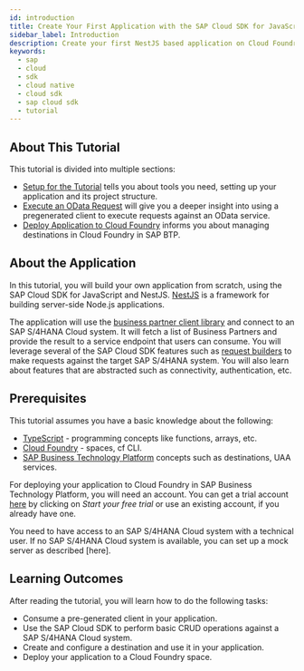 ```yaml
---
id: introduction
title: Create Your First Application with the SAP Cloud SDK for JavaScript
sidebar_label: Introduction
description: Create your first NestJS based application on Cloud Foundry enviroment using the SAP Cloud SDK for JavaScript.
keywords:
  - sap
  - cloud
  - sdk
  - cloud native
  - cloud sdk
  - sap cloud sdk
  - tutorial
---
```


## About This Tutorial

This tutorial is divided into multiple sections:

- [Setup for the Tutorial](./set-up-dev-enviroment) tells you about tools you need, setting up your application and its project structure.
- [Execute an OData Request](./execute-an-odata-requestn) will give you a deeper insight into using a pregenerated client to execute requests against an OData service.
- [Deploy Application to Cloud Foundry](./deploy-app-to-cf) informs you about managing destinations in Cloud Foundry in SAP BTP.

## About the Application

In this tutorial, you will build your own application from scratch, using the SAP Cloud SDK for JavaScript and NestJS.
[NestJS](https://docs.nestjs.com/) is a framework for building server-side Node.js applications.

The application will use the [business partner client library](https://api.sap.com/api/API_BUSINESS_PARTNER/cloud-sdk/JavaScript) and connect to an SAP S/4HANA Cloud system.
It will fetch a list of Business Partners and provide the result to a service endpoint that users can consume.
You will leverage several of the SAP Cloud SDK features such as [request builders](../../features/odata/use-odata-v2-type-safe-client-for-javascript-typescript#getall-request-builder) to make requests against the target SAP S/4HANA system.
You will also learn about features that are abstracted such as connectivity, authentication, etc.

## Prerequisites

This tutorial assumes you have a basic knowledge about the following:

- [TypeScript](https://www.typescriptlang.org/) - programming concepts like functions, arrays, etc.
- [Cloud Foundry](https://docs.cloudfoundry.org/concepts/overview.html) - spaces, cf CLI.
- [SAP Business Technology Platform](https://help.sap.com/docs/CP_CONNECTIVITY/cca91383641e40ffbe03bdc78f00f681/daca64dacc6148fcb5c70ed86082ef91.html) concepts such as destinations, UAA services.

For deploying your application to Cloud Foundry in SAP Business Technology Platform, you will need an account.
You can get a trial account [here](https://www.sap.com/products/cloud-platform.html) by clicking on _Start your free trial_ or use an existing account, if you already have one.

You need to have access to an SAP S/4HANA Cloud system with a technical user.
If no SAP S/4HANA Cloud system is available, you can set up a mock server as described [here].

## Learning Outcomes

After reading the tutorial, you will learn how to do the following tasks:

- Consume a pre-generated client in your application.
- Use the SAP Cloud SDK to perform basic CRUD operations against a SAP S/4HANA Cloud system.
- Create and configure a destination and use it in your application.
- Deploy your application to a Cloud Foundry space.
